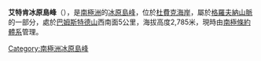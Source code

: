 {{Coord|85|42|S|173|49|E|display=title}}

'''艾特肯冰原島峰'''（{{lang-en|Aitken Nunatak}}），是[[南極洲|南極洲]]的[[冰原島峰|冰原島峰]]，位於[[杜費克海岸|杜費克海岸]]，屬於[[格羅夫納山脈|格羅夫納山脈]]的一部分，處於[[巴姆斯特德山|巴姆斯特德山]]西南面5公里，海拔高度2,785米，現時由[[南極條約體系|南極條約體系]]管理。

{{DEFAULTSORT:Aitken Nunatak}}
[[Category:南極洲冰原島峰|Category:南極洲冰原島峰]]


{{DufekCoast-geo-stub}}